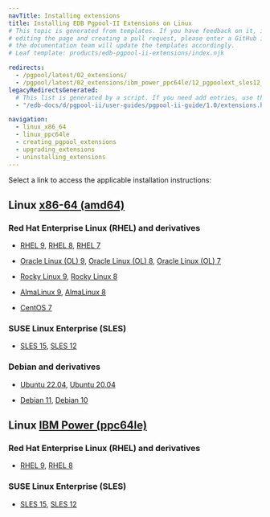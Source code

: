 ```yaml
---
navTitle: Installing extensions
title: Installing EDB Pgpool-II Extensions on Linux
# This topic is generated from templates. If you have feedback on it, instead of
# editing the page and creating a pull request, please enter a GitHub issue and
# the documentation team will update the templates accordingly.
# Leaf template: products/edb-pgpool-ii-extensions/index.njk

redirects:
  - /pgpool/latest/02_extensions/
  - /pgpool/latest/02_extensions/ibm_power_ppc64le/12_pgpoolext_sles12_ppcle/
legacyRedirectsGenerated:
  # This list is generated by a script. If you need add entries, use the `legacyRedirects` key.
  - "/edb-docs/d/pgpool-ii/user-guides/pgpool-ii-guide/1.0/extensions.html"

navigation:
  - linux_x86_64
  - linux_ppc64le
  - creating_pgpool_extensions
  - upgrading_extensions
  - uninstalling_extensions
---
```


Select a link to access the applicable installation instructions:

## Linux [x86-64 (amd64)](linux_x86_64)

### Red Hat Enterprise Linux (RHEL) and derivatives

- [RHEL 9](linux_x86_64/pgpoolext_rhel_9), [RHEL 8](linux_x86_64/pgpoolext_rhel_8), [RHEL 7](linux_x86_64/pgpoolext_rhel_7)

- [Oracle Linux (OL) 9](linux_x86_64/pgpoolext_rhel_9), [Oracle Linux (OL) 8](linux_x86_64/pgpoolext_rhel_8), [Oracle Linux (OL) 7](linux_x86_64/pgpoolext_rhel_7)

- [Rocky Linux 9](linux_x86_64/pgpoolext_other_linux_9), [Rocky Linux 8](linux_x86_64/pgpoolext_other_linux_8)

- [AlmaLinux 9](linux_x86_64/pgpoolext_other_linux_9), [AlmaLinux 8](linux_x86_64/pgpoolext_other_linux_8)

- [CentOS 7](linux_x86_64/pgpoolext_centos_7)

### SUSE Linux Enterprise (SLES)

- [SLES 15](linux_x86_64/pgpoolext_sles_15), [SLES 12](linux_x86_64/pgpoolext_sles_12)

### Debian and derivatives

- [Ubuntu 22.04](linux_x86_64/pgpoolext_ubuntu_22), [Ubuntu 20.04](linux_x86_64/pgpoolext_ubuntu_20)

- [Debian 11](linux_x86_64/pgpoolext_debian_11), [Debian 10](linux_x86_64/pgpoolext_debian_10)

## Linux [IBM Power (ppc64le)](linux_ppc64le)

### Red Hat Enterprise Linux (RHEL) and derivatives

- [RHEL 9](linux_ppc64le/pgpoolext_rhel_9), [RHEL 8](linux_ppc64le/pgpoolext_rhel_8)

### SUSE Linux Enterprise (SLES)

- [SLES 15](linux_ppc64le/pgpoolext_sles_15), [SLES 12](linux_ppc64le/pgpoolext_sles_12)
